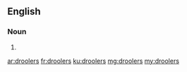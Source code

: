 ==English==

===Noun===
{{head|en|plural}}

# {{plural of|drooler|lang=en}}

[[ar:droolers]]
[[fr:droolers]]
[[ku:droolers]]
[[mg:droolers]]
[[my:droolers]]